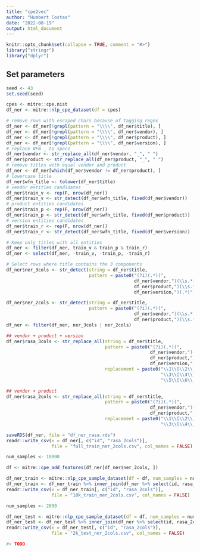 ```yaml
---
title: "cpe2vec"
author: "Humbert Costas"
date: "2022-08-19"
output: html_document
---
```


```r
knitr::opts_chunk$set(collapse = TRUE, comment = "#>")
library("stringr")
library("dplyr")
```

## Set parameters

```r
seed <- 43
set.seed(seed)
```

```r
cpes <- mitre::cpe.nist
df_ner <- mitre::nlp_cpe_dataset(df = cpes)
```

```r
# remove rows with escaped chars because of tagging regex
df_ner <- df_ner[!grepl(pattern = "\\\\", df_ner$title), ]
df_ner <- df_ner[!grepl(pattern = "\\\\", df_ner$vendor), ]
df_ner <- df_ner[!grepl(pattern = "\\\\", df_ner$product), ]
df_ner <- df_ner[!grepl(pattern = "\\\\", df_ner$version), ]
# replace WFN _ to space
df_ner$vendor <- str_replace_all(df_ner$vendor, "_", " ")
df_ner$product <- str_replace_all(df_ner$product, "_", " ")
# remove titles with equal vendor and product
df_ner <- df_ner[which(df_ner$vendor != df_ner$product), ]
# lowercase title
df_ner$wfn_title <- tolower(df_ner$title)
# vendor entities candidates
df_ner$train_v <- rep(F, nrow(df_ner))
df_ner$train_v <- str_detect(df_ner$wfn_title, fixed(df_ner$vendor))
# product entities candidates
df_ner$train_p <- rep(F, nrow(df_ner))
df_ner$train_p <- str_detect(df_ner$wfn_title, fixed(df_ner$product))
# version entities candidates
df_ner$train_r <- rep(F, nrow(df_ner))
df_ner$train_r <- str_detect(df_ner$wfn_title, fixed(df_ner$version))
```

```r
# Keep only titles with all entities
df_ner <- filter(df_ner, train_v & train_p & train_r)
df_ner <- select(df_ner, -train_v, -train_p, -train_r)

# Select rows where title contains the 3 components
df_ner$ner_3cols <- str_detect(string = df_ner$title, 
                               pattern = paste0("(?i)(.*)(", 
                                                df_ner$vendor,")(\\s.*)(", 
                                                df_ner$product,")(\\s.*)(", 
                                                df_ner$version,")(.*)"))

df_ner$ner_2cols <- str_detect(string = df_ner$title, 
                               pattern = paste0("(?i)(.*)(", 
                                                df_ner$vendor,")(\\s.*)(", 
                                                df_ner$product,")(\\s.*)"))
df_ner <- filter(df_ner, ner_3cols | ner_2cols)
```

```r

## vendor + product + version
df_ner$rasa_3cols <- str_replace_all(string = df_ner$title,
                                     pattern = paste0("(?i)(.*)(", 
                                                      df_ner$vendor,")(\\s.*)(", 
                                                      df_ner$product,")(.*)(", 
                                                      df_ner$version,")(.*)"),
                                     replacement = paste0("\\1\\[\\2\\]\\(cpe_vendor\\)",
                                                          "\\3\\[\\4\\]\\(cpe_product\\)",
                                                          "\\5\\[\\6\\]\\(cpe_version\\)\\7"))

## vendor + product
df_ner$rasa_2cols <- str_replace_all(string = df_ner$title,
                                     pattern = paste0("(?i)(.*)(", 
                                                      df_ner$vendor,")(\\s.*)(", 
                                                      df_ner$product,")(.*)"),
                                     replacement = paste0("\\1\\[\\2\\]\\(cpe_vendor\\)",
                                                          "\\3\\[\\4\\]\\(cpe_product\\)\\5"))


```

```r
saveRDS(df_ner, file = "df_ner_rasa.rds") 
readr::write_csv(x = df_ner[, c("id", "rasa_2cols")], 
                 file = "full_train_ner_2cols.csv", col_names = FALSE)
```

```r
num_samples <- 10000

df <- mitre::cpe_add_features(df_ner[df_ner$ner_2cols, ])

df_ner_train <- mitre::nlp_cpe_sample_dataset(df = df, num_samples = num_samples, seed = seed)
df_ner_train <- df_ner_train %>% inner_join(df_ner %>% select(id, rasa_2cols), by = "id")
readr::write_csv(x = df_ner_train[, c("id", "rasa_2cols")], 
                 file = "10k_train_ner_2cols.csv", col_names = FALSE)

```

```r
num_samples <- 2000

df_ner_test <- mitre::nlp_cpe_sample_dataset(df = df, num_samples = num_samples, seed = seed)
df_ner_test <- df_ner_test %>% inner_join(df_ner %>% select(id, rasa_2cols), by = "id")
readr::write_csv(x = df_ner_test[, c("id", "rasa_2cols")], 
                 file = "2k_test_ner_2cols.csv", col_names = FALSE)

```

```r
#> TODO

```

